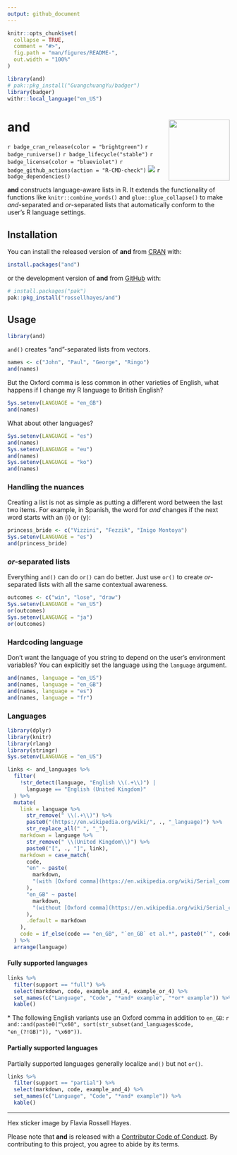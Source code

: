 ```yaml
---
output: github_document
---
```


<!-- README.md is generated from README.Rmd. Please edit that file -->

```r
knitr::opts_chunk$set(
  collapse = TRUE,
  comment = "#>",
  fig.path = "man/figures/README-",
  out.width = "100%"
)

library(and)
# pak::pkg_install("GuangchuangYu/badger")
library(badger)
withr::local_language("en_US")
```

# and <img src="man/figures/logo.png?raw=TRUE" align="right" height="138" />

<!-- badges: start -->
`r badge_cran_release(color = "brightgreen")`
`r badge_runiverse()`
`r badge_lifecycle("stable")`
`r badge_license(color = "blueviolet")`
`r badge_github_actions(action = "R-CMD-check")`
[![](https://codecov.io/gh/rossellhayes/and/branch/main/graph/badge.svg)](https://app.codecov.io/gh/rossellhayes/and)
`r badge_dependencies()`
<!-- badges: end -->

**and** constructs language-aware lists in R. It extends the functionality of functions like `knitr::combine_words()` and `glue::glue_collapse()` to make _and_-separated and _or_-separated lists that automatically conform to the user's R language settings.

## Installation

You can install the released version of **and** from [CRAN](https://cran.r-project.org/package=and) with:

``` r
install.packages("and")
```

or the development version of **and** from [GitHub](https://github.com/rossellhayes/and) with:

``` r
# install.packages("pak")
pak::pkg_install("rossellhayes/and")
```

## Usage

```r
library(and)
```

`and()` creates "and"-separated lists from vectors.

```r
names <- c("John", "Paul", "George", "Ringo")
and(names)
```

But the Oxford comma is less common in other varieties of English, what happens if I change my R language to British English?

```r
Sys.setenv(LANGUAGE = "en_GB")
and(names)
```

What about other languages?

```r
Sys.setenv(LANGUAGE = "es")
and(names)
Sys.setenv(LANGUAGE = "eu")
and(names)
Sys.setenv(LANGUAGE = "ko")
and(names)
```

### Handling the nuances

Creating a list is not as simple as putting a different word between the last two items.
For example, in Spanish, the word for _and_ changes if the next word starts with an ⟨i⟩  or ⟨y⟩:

```r
princess_bride <- c("Vizzini", "Fezzik", "Inigo Montoya")
Sys.setenv(LANGUAGE = "es")
and(princess_bride)
```

### _or_-separated lists

Everything `and()` can do `or()` can do better. Just use `or()` to create _or_-separated lists with all the same contextual awareness.

```r
outcomes <- c("win", "lose", "draw")
Sys.setenv(LANGUAGE = "en_US")
or(outcomes)
Sys.setenv(LANGUAGE = "ja")
or(outcomes)
```

### Hardcoding language

Don't want the language of you string to depend on the user's environment variables?
You can explicitly set the language using the `language` argument.

```r
and(names, language = "en_US")
and(names, language = "en_GB")
and(names, language = "es")
and(names, language = "fr")
```

### Languages

```r
library(dplyr)
library(knitr)
library(rlang)
library(stringr)
Sys.setenv(LANGUAGE = "en_US")

links <- and_languages %>% 
  filter(
    !str_detect(language, "English \\(.+\\)") |
      language == "English (United Kingdom)"
  ) %>%
  mutate(
    link = language %>% 
      str_remove(" \\(.+\\)") %>%
      paste0("(https://en.wikipedia.org/wiki/", ., "_language)") %>%
      str_replace_all(" ", "_"),
    markdown = language %>% 
      str_remove(" \\(United Kingdom\\)") %>% 
      paste0("[", ., "]", link),
    markdown = case_match(
      code,
      "en" ~ paste(
        markdown,
        "(with [Oxford comma](https://en.wikipedia.org/wiki/Serial_comma))"
      ),
      "en_GB" ~ paste(
        markdown,
        "(without [Oxford comma](https://en.wikipedia.org/wiki/Serial_comma))"
      ),
      .default = markdown
    ),
    code = if_else(code == "en_GB", "`en_GB` et al.*", paste0("`", code, "`"))
  ) %>%
  arrange(language)
```

#### Fully supported languages

```r
links %>% 
  filter(support == "full") %>% 
  select(markdown, code, example_and_4, example_or_4) %>% 
  set_names(c("Language", "Code", "*and* example", "*or* example")) %>% 
  kable()
```

\* The following English variants use an Oxford comma in addition to `en_GB`: `r and::and(paste0("\x60", sort(str_subset(and_languages$code, "en_(?!GB)")), "\x60"))`.

#### Partially supported languages

Partially supported languages generally localize `and()` but not `or()`.

```r
links %>% 
  filter(support == "partial") %>% 
  select(markdown, code, example_and_4) %>% 
  set_names(c("Language", "Code", "*and* example")) %>% 
  kable()
```

---

Hex sticker image by Flavia Rossell Hayes.

Please note that **and** is released with a [Contributor Code of Conduct](https://contributor-covenant.org/version/2/0/CODE_OF_CONDUCT.html).
By contributing to this project, you agree to abide by its terms.
